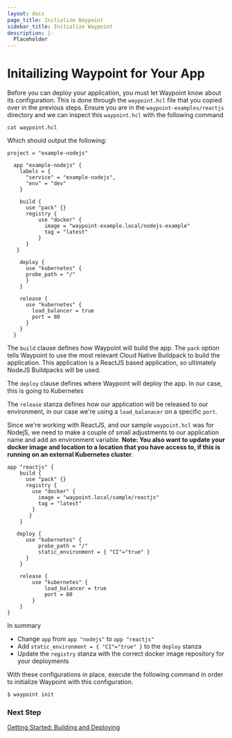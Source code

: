 ```yaml
---
layout: docs
page_title: Initialize Waypoint
sidebar_title: Initialize Waypoint
description: |-
  Placeholder
---
```


# Initailizing Waypoint for Your App

Before you can deploy your application, you must let Waypoint know about its configuration. This is done through the `waypoint.hcl`
file that you copied over in the previous steps. Ensure you are in the `waypoint-examples/reactjs` directory and we can inspect this `waypoint.hcl` with the following command

```
cat waypoint.hcl
```

Which should output the following:

```shell
project = "example-nodejs"

  app "example-nodejs" {
    labels = {
      "service" = "example-nodejs",
      "env" = "dev"
    }

    build {
      use "pack" {}
      registry {
          use "docker" {
            image = "waypoint-example.local/nodejs-example"
            tag = "latest"
          }
      }
   }

    deploy {
      use "kubernetes" {
      probe_path = "/"
      }
    }

    release {
      use "kubernetes" {
        load_balancer = true
        port = 80
      }
    }
  }
```

The `build` clause defines how Waypoint will build the app. The `pack` option tells Waypoint to use the most relevant Cloud Native
Buildpack to build the application. This application is a ReactJS based application, so ultimately NodeJS Buildpacks will be used.

The `deploy` clause defines where Waypoint will deploy the app. In our case, this is going to Kubernetes

The `release` stanza defines how our application will be released to our environment, in our case we're using a `load_balanacer`
on a specific `port`.

Since we're working with ReactJS, and our sample `waypoint.hcl` was for NodejS, we need to make a couple of small adjustments to
our application name and add an environment variable. **Note: You also want to update your docker image and location to a location
that you have access to, if this is running on an external Kubernetes cluster**.

```shell
app "reactjs" {
    build {
      use "pack" {}
      registry {
        use "docker" {
          image = "waypoint.local/sample/reactjs"
          tag = "latest"
        }
       }
    }

   deploy {
      use "kubernetes" {
          probe_path = "/"
          static_environment = { "CI"="true" }
      }
    }

    release {
        use "kubernetes" {
            load_balancer = true
            port = 80
        }
    }
}
```

In summary

- Change `app` from `app "nodejs"` to `app "reactjs"`
- Add `static_environment = { "CI"="true" }` to the `deploy` stanza
- Update the `registry` stanza with the correct docker image repository for your deployments

With these configurations in place, execute the following command in order to initialize Waypoint with this configuration.

```bash
$ waypoint init
```

### Next Step

[Getting Started: Building and Deploying](/docs/getting-started/k8s-example-app/deploy-app)
